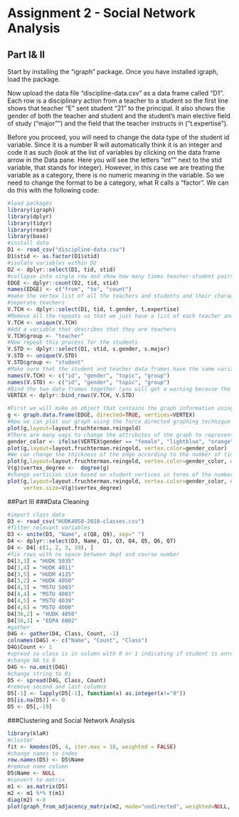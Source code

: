 # Assignment 2 - Social Network Analysis

## Part I& II
Start by installing the "igraph" package. Once you have installed igraph, load the package.

Now upload the data file "discipline-data.csv" as a data frame called "D1". Each row is a disciplinary action from a teacher to a student so the first line shows that teacher "E" sent student "21" to the principal. It also shows the gender of both the teacher and student and the student's main elective field of study ("major"") and the field that the teacher instructs in ("t.expertise").

Before you proceed, you will need to change the data type of the student id variable. Since it is a number R will automatically think it is an integer and code it as such (look at the list of variables by clicking on the data frame arrow in the Data pane. Here you will see the letters "int"" next to the stid variable, that stands for integer). However, in this case we are treating the variable as a category, there is no numeric meaning in the variable. So we need to change the format to be a category, what R calls a "factor". We can do this with the following code:

```r
#load packages
library(igraph)
library(dplyr)
library(tidyr)
library(readr)
library(base)
#install data
D1 <- read_csv("discipline-data.csv")
D1$stid <- as.factor(D1$stid)
#isolate variables within D2
D2 <- dplyr::select(D1, tid, stid)
#collapse into single row and show how many times teacher-student pairs appear
EDGE <- dplyr::count(D2, tid, stid)
names(EDGE) <- c("from", "to", "count")
#make the vertex list of all the teachers and students and their characteristics in our network
#seperate teachers
V.TCH <- dplyr::select(D1, tid, t.gender, t.expertise)
#Remove all the repeats so that we just have a list of each teacher and their characteristics
V.TCH <- unique(V.TCH)
#Add a variable that describes that they are teachers
V.TCH$group <- "teacher"
#Now repeat this process for the students
V.STD <- dplyr::select(D1, stid, s.gender, s.major)
V.STD <- unique(V.STD)
V.STD$group <- "student"
#Make sure that the student and teacher data frames have the same variables names
names(V.TCH) <- c("id", "gender", "topic", "group")
names(V.STD) <- c("id", "gender", "topic", "group")
#Bind the two data frames together (you will get a warning because the teacher data frame has 5 types of id (A,B,C,D,E) and the student has 25 (1-30), this isn't a problem)
VERTEX <- dplyr::bind_rows(V.TCH, V.STD)
```
```r
#First we will make an object that contains the graph information using our two dataframes EDGE and VERTEX. Notice that we have made "directed = TRUE" - our graph is directed since discipline is being given from a teacher to a student.
g <- graph.data.frame(EDGE, directed=TRUE, vertices=VERTEX)
#Now we can plot our graph using the force directed graphing technique - our old friend Fruchertman-Reingold!
plot(g,layout=layout.fruchterman.reingold)
#There are many ways to change the attributes of the graph to represent different characteristics of the newtork. For example, we can color the nodes according to gender.
gender_color <- ifelse(VERTEX$gender == "female", "lightblue", "orange")
plot(g,layout=layout.fruchterman.reingold, vertex.color=gender_color)
#We can change the thickness of the edge according to the number of times a particular teacher has sent a particular student to the principal.
plot(g,layout=layout.fruchterman.reingold, vertex.color=gender_color, edge.width=EDGE$count)
V(g)$vertex_degree <-  degree(g)
#change verticies size based on student vertices in terms of the number of disciplinary actions they have recieved
plot(g,layout=layout.fruchterman.reingold, vertex.color=gender_color, edge.width=EDGE$count,
     vertex.size=V(g)$vertex_degree)
```
##Part III
###Data Cleaning 
```r
#import class data
D3 <- read_csv("HUDK4050-2018-classes.csv")
#filter relevant variables
D3 <- unite(D3, "Name", c(Q8, Q9), sep=" ")
D4 <- dplyr::select(D3, Name, Q1, Q3, Q4, Q5, Q6, Q7)
D4 <- D4[-c(1, 2, 3, 39), ]
#fix rows with no space between dept and course number
D4[3,3] = "HUDK 5035"
D4[3,4] = "HUDK 4011"
D4[3,5] = "HUDM 4125"
D4[3,2] = "HUDK 4050"
D4[4,3] = "MSTU 5003"
D4[4,4] = "MSTU 4083"
D4[4,5] = "MSTU 4039"
D4[4,6] = "MSTU 4000"
D4[36,2] = "HUDK 4050"
D4[36,3] = "EDPA 6002"
#gather
D4G <- gather(D4, Class, Count, -1)
colnames(D4G) <- c("Name", "Count", "Class")
D4G$Count <- 1
#spread so class is in column with 0 or 1 indicating if student is enrolled
#change NA to 0  
D4G <- na.omit(D4G)
#change string to 0s 
D5 <- spread(D4G, Class, Count)
#remove second and last columns
D5[-1] <- lapply(D5[-1], function(x) as.integer(x!="0"))
D5[is.na(D5)] <- 0 
D5 <- D5[,-19]
```

###Clustering and Social Network Analysis
```r
library(klaR)
#cluster
fit <- kmodes(D5, 4, iter.max = 10, weighted = FALSE)
#change names to index
row.names(D5) <- D5$Name
#remove name column 
D5$Name <- NULL
#convert to matrix
m1 <- as.matrix(D5)
m2 <- m1 %*% t(m1)
diag(m2) <-0
plot(graph_from_adjacency_matrix(m2, mode="undirected", weighted=NULL, diag =TRUE), layout=layout.fruchterman.reingold, vertex.color=fit$cluster)
```
